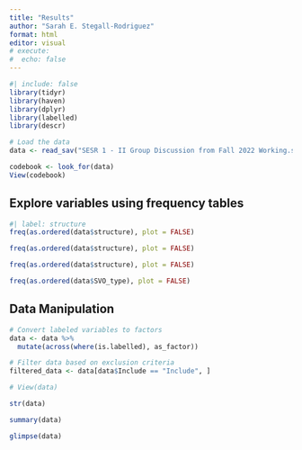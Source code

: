 ```yaml
---
title: "Results"
author: "Sarah E. Stegall-Rodriguez"
format: html
editor: visual
# execute:
#  echo: false
---
```


```r
#| include: false
library(tidyr)
library(haven)
library(dplyr)
library(labelled)
library(descr)
```

```r
# Load the data
data <- read_sav("SESR 1 - II Group Discussion from Fall 2022 Working.sav")
```

```r
codebook <- look_for(data)
View(codebook)
```

## Explore variables using frequency tables

```r
#| label: structure
freq(as.ordered(data$structure), plot = FALSE)
```

```r
freq(as.ordered(data$structure), plot = FALSE)
```

```r
freq(as.ordered(data$structure), plot = FALSE)
```

```r
freq(as.ordered(data$SVO_type), plot = FALSE)
```

## Data Manipulation

```r
# Convert labeled variables to factors
data <- data %>%
  mutate(across(where(is.labelled), as_factor))

# Filter data based on exclusion criteria
filtered_data <- data[data$Include == "Include", ]

# View(data)
```

```r
str(data)
```

```r
summary(data)
```

```r
glimpse(data)
```
